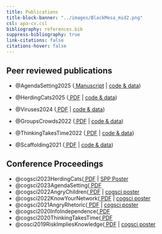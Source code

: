 ```yaml
---
title: Publications
title-block-banner: "../images/BlackMesa_mid2.png"
csl: apa-cv.csl
bibliography: references.bib
suppress-bibliography: true
link-citations: false
citations-hover: false
---
```


## Peer reviewed publications

-   @AgendaSetting2025 ([<i class="fas fa-file-pdf"></i> Manuscript](/pdfs/RichardsonEtAl_2025_AgendaSetting.pdf) \| [<i class="fab fa-github"></i> code & data](https://osf.io/7t4v2/files/osfstorage))

-   @HerdingCats2025 ([<i class="fas fa-file-pdf"></i> PDF](/pdfs/RichardsonEtAl_2025_HerdingCats.pdf) \| [<i class="fab fa-github"></i> code & data](https://osf.io/d7szc/files/osfstorage))

-   @Viruses2024 ([<i class="fas fa-file-pdf"></i> PDF](/pdfs/MenendezRichardsonEtAl_2024_Viruses.pdf) \| [<i class="fab fa-github"></i> code & data](https://osf.io/h4c26/files/osfstorage))

-   @GroupsCrowds2022 ([<i class="fas fa-file-pdf"></i> PDF](/pdfs/RichardsonKeil_2022_EffectiveReasoning.pdf) \| [<i class="fab fa-github"></i> code & data](https://osf.io/6pw5n/files/osfstorage))

-   @ThinkingTakesTime2022 ([<i class="fas fa-file-pdf"></i> PDF](/pdfs/RichardsonKeil_2022_ThinkingTakesTime.pdf) \| [<i class="fab fa-github"></i> code & data](https://osf.io/z6ykt/files/osfstorage))

-   @Scaffolding2021 ([<i class="fas fa-file-pdf"></i> PDF](/pdfs/RichardsonEtAl_2021_Scaffolding.pdf) \| [<i class="fab fa-github"></i> code & data](https://osf.io/epk4b/files/osfstorage))

<!--
## Working papers

- @pfanderQuasiuniversalAcceptanceBasic2024 (*submitted*)
- @pfanderTrustingForgettingImpressive2025 (*submitted*)
- @pfanderFrenchTrustMore2025
-->

## Conference Proceedings

-   @cogsci2023HerdingCats([<i class="fas fa-file-pdf"></i> PDF](pdfs/confpaper_RichardsonEtAl2023_HerdingCats.pdf) \| [<i class="fa-solid fa-person-chalkboard"></i>SPP Poster](pdfs/poster_socphilpsych2022_HerdingCats.pdf) 
-   @cogsci2023AgendaSetting([<i class="fas fa-file-pdf"></i> PDF](pdfs/confpaper_RichardsonEtAl2023_AgendaSetting.pdf) 
-   @cogsci2022AngryChildren([<i class="fas fa-file-pdf"></i> PDF](pdfs/confpaper_RichardsonKeil2022_AngerChildren.pdf) \| [<i class="fa-solid fa-person-chalkboard"></i>cogsci poster](pdfs/poster_cogsci2022_AngryChildren.pdf) 
-   @cogsci2022KnowYourNetwork([<i class="fas fa-file-pdf"></i> PDF](pdfs/confpaper_RichardsonEtAl2022_KnowYourNetwork.pdf) \| [<i class="fa-solid fa-person-chalkboard"></i>cogsci poster](pdfs/poster_cogsci2022_KnowYourNetwork.pdf) 
-   @cogsci2021AngryRhetoric([<i class="fas fa-file-pdf"></i> PDF](pdfs/confpaper_RichardsonKeil2021_AngryRhetoric.pdf) \| [<i class="fa-solid fa-person-chalkboard"></i>cogsci poster](pdfs/poster_cogsci2021_AngryRhetoric.pdf) 
-   @cogsci2020InfoIndependence([<i class="fas fa-file-pdf"></i> PDF](pdfs/confpaper_RichardsonKeil2020_InfoIndependence.pdf) 
-   @cogsci2020ThinkingTakesTime([<i class="fas fa-file-pdf"></i> PDF](pdfs/confpaper_RichardsonEtAl2020_ResponseTimes.pdf) 
-   @cosci2019RiskImpliesKnowledge([<i class="fas fa-file-pdf"></i> PDF](pdfs/confpaper_RichardsonJaraEttinger2019_RiskImpliesKnowledge.pdf) \| [<i class="fa-solid fa-person-chalkboard"></i>cogsci poster](pdfs/poster_cogsci2019_RiskImpliesKnowledge.pdf)


<!--
## Talks & Presentations

-   Richardson, E., Hok, H., Shaw, A., & Keil, F.C. (2023, October). *Good Timing: what can children’s reasoning about time costs tell us about social cognition?*. Psychology Department Lecture Series, University of Michigan.
-   Richardson, E., Hok, H., Shaw, A., & Keil, F.C. (2023, November). *Good Timing: managing speed-accuracy tradeoffs in collective decision-making*. Weinberg Institute for Cognitive Science Lecture Series, University of Michigan.
-   Richardson, E., Davis, I.M., & Keil, F.C. (2023, June). *Identifying agenda setters in sequential testimony*. Society for Philosophy & Psychology Annual Meeting, University of Pittsburgh.
-   Richardson, E., Hok, H., Shaw, A., & Keil, F.C. (2023, May). *Reasoning about time costs in collaborative learning*. MPRG iSearch Lab Meeting, Max Planck Institute for Human Development.
-   Richardson, E., Hok, H., Shaw, A., & Keil, F.C. (2022, July). *Herding Cats*. Society for Philosophy & Psychology Annual Meeting, University of Milan.
-->


